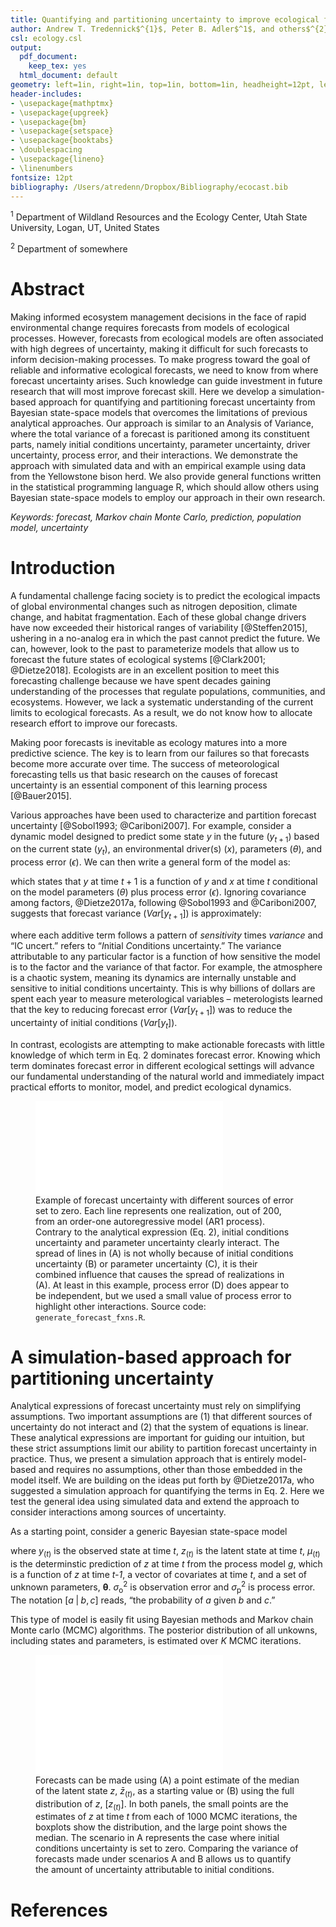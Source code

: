 ```yaml
---
title: Quantifying and partitioning uncertainty to improve ecological forecasts
author: Andrew T. Tredennick$^{1}$, Peter B. Adler$^1$, and others$^{2}$
csl: ecology.csl
output:
  pdf_document:
    keep_tex: yes
  html_document: default
geometry: left=1in, right=1in, top=1in, bottom=1in, headheight=12pt, letterpaper
header-includes:
- \usepackage{mathptmx}
- \usepackage{upgreek}
- \usepackage{bm}
- \usepackage{setspace}
- \usepackage{booktabs}
- \doublespacing
- \usepackage{lineno}
- \linenumbers
fontsize: 12pt
bibliography: /Users/atredenn/Dropbox/Bibliography/ecocast.bib
---
```

<!-- bibliography: lemonade_ms.bib -->
\setlength{\abovedisplayskip}{0pt}
\raggedright

$^1$ Department of Wildland Resources and the Ecology Center, Utah State University, Logan, UT, United States

$^2$ Department of somewhere

# Abstract

Making informed ecosystem management decisions in the face of rapid environmental change requires forecasts from models of ecological processes.
However, forecasts from ecological models are often associated with high degrees of uncertainty, making it difficult for such forecasts to inform decision-making processes.
To make progress toward the goal of reliable and informative ecological forecasts, we need to know from where forecast uncertainty arises.
Such knowledge can guide investment in future research that will most improve forecast skill.
Here we develop a simulation-based approach for quantifying and partitioning forecast uncertainty from Bayesian state-space models that overcomes the limitations of previous analytical approaches.
Our approach is similar to an Analysis of Variance, where the total variance of a forecast is paritioned among its constituent parts, namely initial conditions uncertainty, parameter uncertainty, driver uncertainty, process error, and their interactions.
We demonstrate the approach with simulated data and with an empirical example using data from the Yellowstone bison herd.
We also provide general functions written in the statistical programming language R, which should allow others using Bayesian state-space models to employ our approach in their own research.

*Keywords: forecast, Markov chain Monte Carlo, prediction, population model, uncertainty*

# Introduction

A fundamental challenge facing society is to predict the ecological impacts of global environmental changes such as nitrogen deposition, climate change, and habitat fragmentation.
Each of these global change drivers have now exceeded their historical ranges of variability [@Steffen2015], ushering in a no-analog era in which the past cannot predict the future.
We can, however, look to the past to parameterize models that allow us to forecast the future states of ecological systems [@Clark2001; @Dietze2018].
Ecologists are in an excellent position to meet this forecasting challenge because we have spent decades gaining understanding of the processes that regulate populations, communities, and ecosystems.
However, we lack a systematic understanding of the current limits to ecological forecasts.
As a result, we do not know how to allocate research effort to improve our forecasts.

Making poor forecasts is inevitable as ecology matures into a more predictive science.
The key is to learn from our failures so that forecasts become more accurate over time.
The success of meteorological forecasting tells us that basic research on the causes of forecast uncertainty is an essential component of this learning process [@Bauer2015].

Various approaches have been used to characterize and partition forecast uncertainty [@Sobol1993; @Cariboni2007].
For example, consider a dynamic model designed to predict some state *y* in the future ($y_{t+1}$) based on the current state ($y_{t}$), an environmental driver(s) ($x$), parameters ($\theta$), and process error ($\epsilon$).
We can then write a general form of the model as:

\begin{align}
y_{t+1} = f(y_t, x_t|\theta) + \epsilon_{t+1},
\end{align}

which states that $y$ at time $t+1$ is a function of $y$ and $x$ at time $t$ conditional on the model parameters ($\theta$) plus process error ($\epsilon$).
Ignoring covariance among factors, @Dietze2017a, following @Sobol1993 and @Cariboni2007, suggests that forecast variance ($Var[y_{t+1}]$) is approximately:

\begin{align}
Var[y_{t+1}] \approx \underbrace{\left(\frac{\delta f}{\delta y} \right)^2}_{\text{stability}} 
               \underbrace{\vphantom{ \left(\frac{\delta f}{\delta y} \right)^2 } Var[y_t]}_{\text{IC uncert.}} +
               \underbrace{\vphantom{ \left(\frac{\delta f}{\delta y} \right)^2 }\left(\frac{\delta f}{\delta x} \right)^2}_{\text{driver sens.}} 
               \underbrace{\vphantom{ \left(\frac{\delta f}{\delta y} \right)^2 } Var[x_t]}_{\text{driver uncert.}} +
               \underbrace{\vphantom{ \left(\frac{\delta f}{\delta y} \right)^2 }\left(\frac{\delta f}{\delta \theta} \right)^2}_{\text{param sens.}}
               \underbrace{\vphantom{ \left(\frac{\delta f}{\delta y} \right)^2 } Var[\theta]}_{\text{param. uncert.}} +
               \underbrace{\vphantom{ \left(\frac{\delta f}{\delta y} \right)^2 } Var[\epsilon_{t+1}]}_{\text{process error}},
\end{align}

where each additive term follows a pattern of *sensitivity* times *variance* and "IC uncert." refers to "*I*nitial *C*onditions uncertainty."
The variance attributable to any particular factor is a function of how sensitive the model is to the factor and the variance of that factor.
For example, the atmosphere is a chaotic system, meaning its dynamics are internally unstable and sensitive to initial conditions uncertainty.
This is why billions of dollars are spent each year to measure meterological variables -- meterologists learned that the key to reducing forecast error $(Var[y_{t+1}])$ was to reduce the uncertainty of initial conditions ($Var[y_t]$).

In contrast, ecologists are attempting to make actionable forecasts with little knowledge of which term in Eq. 2 dominates forecast error.
Knowing which term dominates forecast error in different ecological settings will advance our fundamental understanding of the natural world and immediately impact practical efforts to monitor, model, and predict ecological dynamics.

![ Example of forecast uncertainty with different sources of error set to zero. Each line represents one realization, out of 200, from an order-one autoregressive model (AR1 process). Contrary to the analytical expression (Eq. 2), initial conditions uncertainty and parameter uncertainty clearly interact. The spread of lines in (A) is not wholly because of initial conditions uncertainty (B) or parameter uncertainty (C), it is their combined influence that causes the spread of realizations in (A). At least in this example, process error (D) does appear to be independent, but we used a small value of process error to highlight other interactions. Source code: `generate_forecast_fxns.R`. ](../figures/forecast_uncertainty_example.pdf)

# A simulation-based approach for partitioning uncertainty

Analytical expressions of forecast uncertainty must rely on simplifying assumptions.
Two important assumptions are (1) that different sources of uncertainty do not interact and (2) that the system of equations is linear.
These analytical expressions are important for guiding our intuition, but these strict assumptions limit our ability to partition forecast uncertainty in practice.
Thus, we present a simulation approach that is entirely model-based and requires no assumptions, other than those embedded in the model itself.
We are building on the ideas put forth by @Dietze2017a, who suggested a simulation approach for quantifying the terms in Eq. 2.
Here we test the general idea using simulated data and extend the approach to consider interactions among sources of uncertainty.

As a starting point, consider a generic Bayesian state-space model

\begin{gather}
y_{(t)} \sim \left[y_{(t)} \;|\; z_{(t)}, \sigma^2_{\text{o}}\right], \\
z_{(t)} \sim \left[z_{(t)} \;|\; \mu_{(t)}, \sigma^2_{\text{p}}\right], \\
\mu_{(t)} = g \left(z_{(t-1)},\textbf{x}'_{(t)}, \bm{\uptheta} \right),
\end{gather}

\noindent{}where $y_{(t)}$ is the observed state at time *t*, $z_{(t)}$ is the latent state at time *t*, $\mu_{(t)}$ is the determinstic prediction of *z* at time *t* from the process model *g*, which is a function of *z* at time *t-1*, a vector of covariates at time *t*, and a set of unknown parameters, $\bm{\uptheta}$.
$\sigma^2_{\text{o}}$ is observation error and $\sigma^2_{\text{p}}$ is process error.
The notation $\left[a \;|\; b, c\right]$ reads, "the probability of *a* given *b* and *c*."

This type of model is easily fit using Bayesian methods and Markov chain Monte carlo (MCMC) algorithms.
The posterior distribution of all unkowns, including states and parameters, is estimated over *K* MCMC iterations.

![ Forecasts can be made using (A) a point estimate of the median of the latent state *z*, $\bar{z}_{(t)}$, as a starting value or (B) using the full distribution of *z*, $[z_{(t)}]$. In both panels, the small points are the estimates of *z* at time *t* from each of 1000 MCMC iterations, the boxplots show the distribution, and the large point shows the median. The scenario in A represents the case where initial conditions uncertainty is set to zero. Comparing the variance of forecasts made under scenarios A and B allows us to quantify the amount of uncertainty attributable to initial conditions. ](../figures/init_cond_example.pdf){ height=2in }


# References
